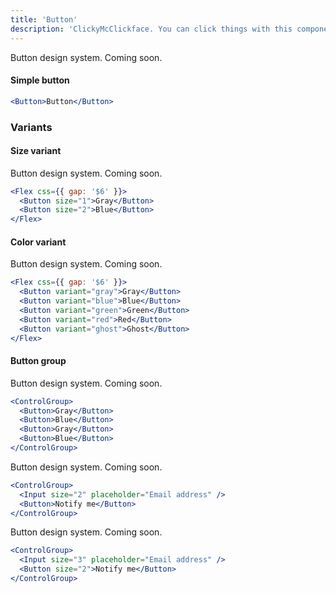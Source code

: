 ```yaml
---
title: 'Button'
description: 'ClickyMcClickface. You can click things with this component.'
---
```


Button design system. Coming soon.

#### Simple button

```jsx live
<Button>Button</Button>
```

### Variants

#### Size variant

Button design system. Coming soon.

```jsx live
<Flex css={{ gap: '$6' }}>
  <Button size="1">Gray</Button>
  <Button size="2">Blue</Button>
</Flex>
```

#### Color variant

Button design system. Coming soon.

```jsx live
<Flex css={{ gap: '$6' }}>
  <Button variant="gray">Gray</Button>
  <Button variant="blue">Blue</Button>
  <Button variant="green">Green</Button>
  <Button variant="red">Red</Button>
  <Button variant="ghost">Ghost</Button>
</Flex>
```

#### Button group

Button design system. Coming soon.

```jsx live
<ControlGroup>
  <Button>Gray</Button>
  <Button>Blue</Button>
  <Button>Gray</Button>
  <Button>Blue</Button>
</ControlGroup>
```

Button design system. Coming soon.

```jsx live
<ControlGroup>
  <Input size="2" placeholder="Email address" />
  <Button>Notify me</Button>
</ControlGroup>
```

Button design system. Coming soon.

```jsx live
<ControlGroup>
  <Input size="3" placeholder="Email address" />
  <Button size="2">Notify me</Button>
</ControlGroup>
```
